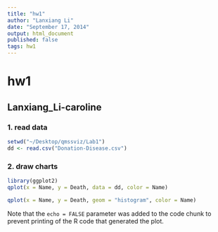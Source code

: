 ```yaml
---
title: "hw1"
author: "Lanxiang Li"
date: "September 17, 2014"
output: html_document
published: false
tags: hw1
---
```

# hw1
## Lanxiang_Li-caroline

### 1. read data

```r
setwd("~/Desktop/qmssviz/Lab1")
dd <- read.csv("Donation-Disease.csv")
```

### 2. draw charts

```r
library(ggplot2)
qplot(x = Name, y = Death, data = dd, color = Name)
```
```r
qplot(x = Name, y = Death, geom = "histogram", color = Name)
```

Note that the `echo = FALSE` parameter was added to the code chunk to prevent printing of the R code that generated the plot.
